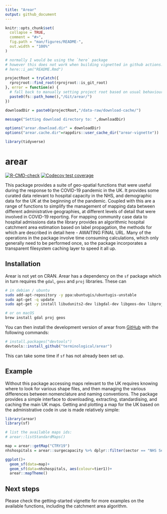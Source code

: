 ```yaml
---
title: "Arear"
output: github_document
---
```


<!-- README.md is generated from README.Rmd. Please edit that file -->

```r
knitr::opts_chunk$set(
  collapse = TRUE,
  comment = "#>",
  fig.path = "man/figures/README-",
  out.width = "100%"
)

# normally I would be using the `here` package
# however this does not work when building vignetted in github actions. Something to do with R-CMD-check moving the vignettes out of the source tree.
# here::i_am("README.Rmd")

projectRoot = tryCatch({
  rprojroot::find_root(rprojroot::is_git_root)
}, error = function(e) {
  # fall back to manually setting project root based on usual behaviour.
  paste0(fs::path_home(),"/Git/arear/")
})

downloadDir = paste0(projectRoot,"/data-raw/download-cache/")

message("Setting download directory to: ",downloadDir)

options("arear.download.dir" = downloadDir)
options("arear.cache.dir"=rappdirs::user_cache_dir("arear-vignette"))

library(tidyverse)
```

# arear

<!-- badges: start -->
[![R-CMD-check](https://github.com/terminological/arear/workflows/R-CMD-check/badge.svg)](https://github.com/terminological/arear/actions)
[![Codecov test coverage](https://codecov.io/gh/terminological/arear/branch/main/graph/badge.svg)](https://codecov.io/gh/terminological/arear?branch=main)
<!-- badges: end -->

This package provides a suite of geo-spatial functions that were useful during the response to the COVID-19 pandemic in the UK. It provides some curated data relevant to hospital capacity in the NHS, and demographic data for the UK at the beginning of the pandemic. Coupled with this are a range of functions to simplify the management of mapping data between different administrative geographies, at different levels of detail that were involved in COVID-19 reporting. For mapping community case data to hospital admissions data the library provides an algorithmic hospital catchment area estimation based on label propagation, the methods for which are described in detail here - AWAITING FINAL URL. Many of the operations in the package involve time consuming calculations, which only generally need to be performed once, so the package incorporates a transparent filesystem caching layer to speed it all up.

## Installation

Arear is not yet on CRAN. Arear has a dependency on the `sf` package which in turn requires the `gdal`, `geos` and `proj` libraries. These can 

```BASH
# in debian / ubuntu
sudo add-apt-repository -y ppa:ubuntugis/ubuntugis-unstable
sudo apt-get -q update
sudo apt-get -y install libudunits2-dev libgdal-dev libgeos-dev libproj-dev

# or on macOS
brew install gdal proj geos
```

You can then install the development version of arear from [GitHub](https://github.com/terminological/arear) with the following commands:

```R
# install.packages("devtools")
devtools::install_github("terminological/arear")
```

This can take some time if `sf` has not already been set up.

## Example

Without this package accessing maps relevant to the UK requires knowing where to look for various shape files, and then managing the various differences between nomenclature and naming conventions. The package provides a simple interface to downloading, extracting, standardising, and caching the main UK maps. Getting and plotting a map for the UK based on the administrative code in use is made relatively simple:

```r

library(arear)
library(sf)

# list the available maps ids:
# arear::listStandardMaps()

map = arear::getMap("CTRY19")
nhshospitals = arear::surgecapacity %>% dplyr::filter(sector == "NHS Sector")

ggplot()+
  geom_sf(data=map)+
  geom_sf(data=nhshospitals, aes(colour=tier1))+
  arear::mapTheme()
```

## Next steps

Please check the getting-started vignette for more examples on the available functions, including the catchment area algorithm.


